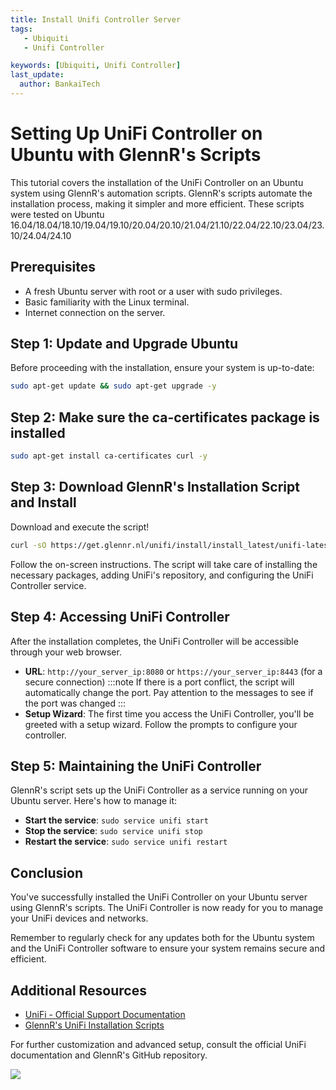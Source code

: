 ---
title: Install Unifi Controller Server
tags:
   - Ubiquiti
   - Unifi Controller

keywords: [Ubiquiti, Unifi Controller]
last_update:
  author: BankaiTech
---


# Setting Up UniFi Controller on Ubuntu with GlennR's Scripts

This tutorial covers the installation of the UniFi Controller on an Ubuntu system using GlennR's automation scripts. GlennR's scripts automate the installation process, making it simpler and more efficient.
These scripts were tested on Ubuntu 16.04/18.04/18.10/19.04/19.10/20.04/20.10/21.04/21.10/22.04/22.10/23.04/23.10/24.04/24.10

## Prerequisites
- A fresh Ubuntu server with root or a user with sudo privileges.
- Basic familiarity with the Linux terminal.
- Internet connection on the server.

## Step 1: Update and Upgrade Ubuntu

Before proceeding with the installation, ensure your system is up-to-date:

```bash
sudo apt-get update && sudo apt-get upgrade -y
```
## Step 2: Make sure the ca-certificates package is installed
```bash
sudo apt-get install ca-certificates curl -y
```

## Step 3: Download GlennR's Installation Script and Install

Download and execute the script!

```bash
curl -sO https://get.glennr.nl/unifi/install/install_latest/unifi-latest.sh && bash unifi-latest.sh
```

Follow the on-screen instructions. The script will take care of installing the necessary packages, adding UniFi's repository, and configuring the UniFi Controller service.

## Step 4: Accessing UniFi Controller

After the installation completes, the UniFi Controller will be accessible through your web browser.

- **URL**: `http://your_server_ip:8080` or `https://your_server_ip:8443` (for a secure connection)
  :::note
  If there is a port conflict, the script will automatically change the port. Pay attention to the messages to see if the port was changed
  :::
- **Setup Wizard**: The first time you access the UniFi Controller, you'll be greeted with a setup wizard. Follow the prompts to configure your controller.

## Step 5: Maintaining the UniFi Controller

GlennR's script sets up the UniFi Controller as a service running on your Ubuntu server. Here's how to manage it:

- **Start the service**: `sudo service unifi start`
- **Stop the service**: `sudo service unifi stop`
- **Restart the service**: `sudo service unifi restart`

## Conclusion

You've successfully installed the UniFi Controller on your Ubuntu server using GlennR's scripts. The UniFi Controller is now ready for you to manage your UniFi devices and networks.

Remember to regularly check for any updates both for the Ubuntu system and the UniFi Controller software to ensure your system remains secure and efficient.

## Additional Resources

- [UniFi - Official Support Documentation](https://help.ui.com/hc/en-us/categories/200320654-UniFi-Wireless)
- [GlennR's UniFi Installation Scripts](https://community.ui.com/questions/UniFi-Installation-Scripts-or-UniFi-Easy-Update-Script-or-UniFi-Lets-Encrypt-or-UniFi-Easy-Encrypt-/ccbc7530-dd61-40a7-82ec-22b17f027776)

For further customization and advanced setup, consult the official UniFi documentation and GlennR's GitHub repository.

<a href="https://www.buymeacoffee.com/BankaiTech"><img src="https://img.buymeacoffee.com/button-api/?text=Buy me a beer&emoji=🍺&slug=BankaiTech&button_colour=FFDD00&font_colour=000000&font_family=Cookie&outline_colour=000000&coffee_colour=ffffff" /></a>
